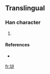 ==Translingual==

===Han character===
{{Han char|rn=32|rad=土|as=06|sn=9|four=|canj=土卜大 (GYK), X土卜大 (XGYK)}}

# {{defn|Han|sort=土06}}

====References====
* {{Han ref|kx=0230.121|hdz=10438.031|uh=57AF|ud=22447}}

[[fr:垯]]